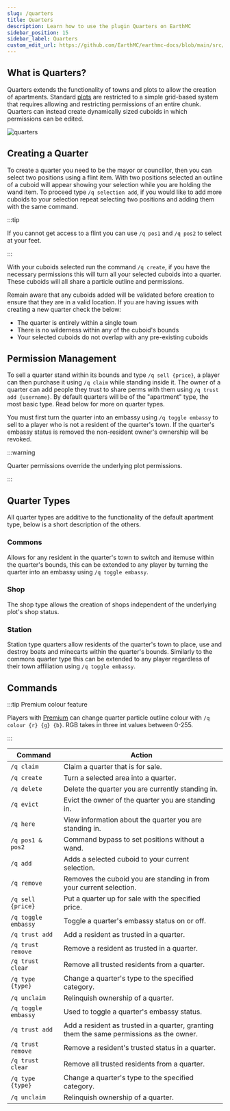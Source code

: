 ```yaml
---
slug: /quarters
title: Quarters
description: Learn how to use the plugin Quarters on EarthMC
sidebar_position: 15
sidebar_label: Quarters
custom_edit_url: https://github.com/EarthMC/earthmc-docs/blob/main/src/docs/quarters.mdx
---
```

## What is Quarters?

Quarters extends the functionality of towns and plots to allow the creation of apartments. Standard [plots](https://earthmc.net/docs/town#plots) are restricted to a simple grid-based system that requires allowing and restricting permissions of an entire chunk. Quarters can instead create dynamically sized cuboids in which permissions can be edited.

![quarters](/img/quarters.png)

## Creating a Quarter

To create a quarter you need to be the mayor or councillor, then you can select two positions using a flint item. With two positions selected an outline of a cuboid will appear showing your selection while you are holding the wand item. To proceed type `/q selection add`, if you would like to add more cuboids to your selection repeat selecting two positions and adding them with the same command.

:::tip

If you cannot get access to a flint you can use `/q pos1` and `/q pos2` to select at your feet.

:::

With your cuboids selected run the command `/q create`, if you have the necessary permissions this will turn all your selected cuboids into a quarter. These cuboids will all share a particle outline and permissions.

Remain aware that any cuboids added will be validated before creation to ensure that they are in a valid location. If you are having issues with creating a new quarter check the below:

- The quarter is entirely within a single town
- There is no wilderness within any of the cuboid's bounds
- Your selected cuboids do not overlap with any pre-existing cuboids

## Permission Management

To sell a quarter stand within its bounds and type `/q sell {price}`, a player can then purchase it using `/q claim` while standing inside it. The owner of a quarter can add people they trust to share perms with them using `/q trust add {username}`. By default quarters will be of the "apartment" type, the most basic type. Read below for more on quarter types.

You must first turn the quarter into an embassy using `/q toggle embassy` to sell to a player who is not a resident of the quarter's town. If the quarter's embassy status is removed the non-resident owner's ownership will be revoked.

:::warning

Quarter permissions override the underlying plot permissions.

:::

## Quarter Types

All quarter types are additive to the functionality of the default apartment type, below is a short description of the others.

### Commons

Allows for any resident in the quarter's town to switch and itemuse within the quarter's bounds, this can be extended to any player by turning the quarter into an embassy using `/q toggle embassy`.

### Shop

The shop type allows the creation of shops independent of the underlying plot's shop status.

### Station

Station type quarters allow residents of the quarter's town to place, use and destroy boats and minecarts within the quarter's bounds. Similarly to the commons quarter type this can be extended to any player regardless of their town affiliation using `/q toggle embassy`.

## Commands

:::tip Premium colour feature

Players with [Premium](https://earthmc.net/docs/premium) can change quarter particle outline colour with `/q colour {r} {g} {b}`. RGB takes in three int values between 0-255.

:::

| Command          | Action                                                           |
|------------------|------------------------------------------------------------------|
| `/q claim`       | Claim a quarter that is for sale.                                |
| `/q create`      | Turn a selected area into a quarter.                             |
| `/q delete`      | Delete the quarter you are currently standing in.                |
| `/q evict`       | Evict the owner of the quarter you are standing in.              |
| `/q here`        | View information about the quarter you are standing in.          |
| `/q pos1 & pos2` | Command bypass to set positions without a wand.                  |
| `/q add`         | Adds a selected cuboid to your current selection.                |
| `/q remove`      | Removes the cuboid you are standing in from your current selection. |
| `/q sell {price}`| Put a quarter up for sale with the specified price.               |
| `/q toggle embassy` | Toggle a quarter's embassy status on or off.                   |
| `/q trust add`   | Add a resident as trusted in a quarter.                          |
| `/q trust remove`| Remove a resident as trusted in a quarter.                       |
| `/q trust clear` | Remove all trusted residents from a quarter.                     |
| `/q type {type}` | Change a quarter's type to the specified category.               |
| `/q unclaim`     | Relinquish ownership of a quarter.                               |
| `/q toggle embassy`      | Used to toggle a quarter's embassy status.                                                    |
| `/q trust add`           | Add a resident as trusted in a quarter, granting them the same permissions as the owner.      |
| `/q trust remove`        | Remove a resident's trusted status in a quarter.                                              |
| `/q trust clear`         | Remove all trusted residents from a quarter.                                                  |
| `/q type {type}`         | Change a quarter's type to the specified category.                                            |
| `/q unclaim`             | Relinquish ownership of a quarter.                                                            |
